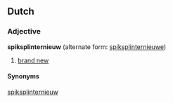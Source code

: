 ==Dutch==
===Adjective===
'''spiksplinternieuw''' (alternate form: [[spiksplinternieuwe]])

# [[brand new]]

====Synonyms====
[[spiksplinternieuw]]